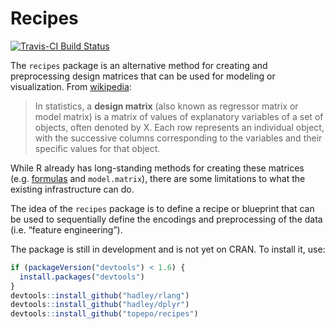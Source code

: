 # Recipes

 [![Travis-CI Build Status](https://travis-ci.org/.svg?branch=master)](https://travis-ci.org/)
  

The `recipes` package is an alternative method for creating and preprocessing design matrices that can be used for modeling or visualization. From [wikipedia](https://en.wikipedia.org/wiki/Design_matrix):

 > In statistics, a **design matrix** (also known as regressor matrix or model matrix) is a matrix of values of explanatory variables of a set of objects, often denoted by X. Each row represents an individual object, with the successive columns corresponding to the variables and their specific values for that object.

While R already has long-standing methods for creating these matrices (e.g. [formulas](https://www.rstudio.com/rviews/2017/02/01/the-r-formula-method-the-good-parts) and `model.matrix`), there are some limitations to what the existing infrastructure can do. 

The idea of the `recipes` package is to define a recipe or blueprint that can be used to sequentially define the encodings and preprocessing of the data (i.e. "feature engineering"). 

The package is still in development and is not yet on CRAN. To install it, use:
```r
if (packageVersion("devtools") < 1.6) {
  install.packages("devtools")
}
devtools::install_github("hadley/rlang")
devtools::install_github("hadley/dplyr")
devtools::install_github("topepo/recipes")
```
